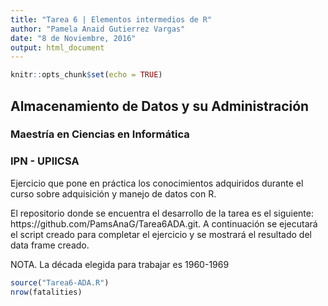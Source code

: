 ```yaml
---
title: "Tarea 6 | Elementos intermedios de R"
author: "Pamela Anaid Gutierrez Vargas"
date: "8 de Noviembre, 2016"
output: html_document
---
```


```r
knitr::opts_chunk$set(echo = TRUE)
```

## Almacenamiento de Datos y su Administración
### Maestría en Ciencias en Informática
### IPN - UPIICSA

Ejercicio que pone en práctica los conocimientos adquiridos durante el curso sobre adquisición y manejo de datos con R.

El repositorio donde se encuentra el desarrollo de la tarea es el siguiente: https://github.com/PamsAnaG/Tarea6ADA.git. A continuación se ejecutará el script creado para completar el ejercicio y se mostrará el resultado del data frame creado.

NOTA. La década elegida para trabajar es 1960-1969


```r
source("Tarea6-ADA.R")
nrow(fatalities)
```
